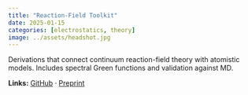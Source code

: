 ```yaml
---
title: "Reaction-Field Toolkit"
date: 2025-01-15
categories: [electrostatics, theory]
image: ../assets/headshot.jpg
---
```


Derivations that connect continuum reaction-field theory with atomistic models.
Includes spectral Green functions and validation against MD.

**Links:** [GitHub](https://github.com/) · [Preprint](https://arxiv.org/)
